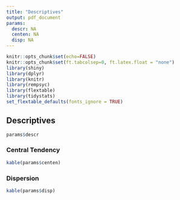 ```yaml
---
title: "Descriptives"
output: pdf_document
params:
  descr: NA
  centen: NA
  disp: NA
---
```


```r
knitr::opts_chunk$set(echo=FALSE)
knitr::opts_chunk$set(ft.tabcolsep=0, ft.latex.float = "none")
library(shiny)
library(dplyr)
library(knitr)
library(rempsyc)
library(flextable)
library(tidystats)
set_flextable_defaults(fonts_ignore = TRUE)
```

## Descriptives

```r
params$descr
```

### Central Tendency

```r
kable(params$centen)
```

### Dispersion
```r
kable(params$disp)
```